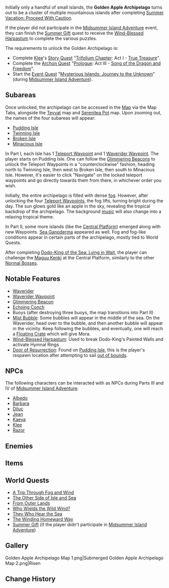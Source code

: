 {{Removed}}
{{RegionTabs
|subpage1=1.6
|subpage2=2.8
}}
{{Location Infobox
|title        = Golden Apple Archipelago
|image        = <gallery>
Golden Apple Archipelago.png|In-Game
Emblem Golden Apple Archipelago.png|Emblem
</gallery>
|type         = Area
|map          = Golden Apple Archipelago
|event        = Version 1.6
}}
Initially only a handful of small islands, the '''Golden Apple Archipelago''' turns out to be a cluster of multiple mountainous islands after completing [[Summer Vacation: Proceed With Caution]].

If the player did not participate in the [[Midsummer Island Adventure]] event, they can finish the [[Summer Gift]] quest to receive the [[Wind-Blessed Harpastum]] to complete the various puzzles.

The requirements to unlock the Golden Archipelago is:
* Complete [[Klee]]'s [[Story Quest]] "[[Trifolium Chapter]]: Act I - [[True Treasure]]".
* Complete the [[Archon Quest]] "[[Prologue]]: Act III - [[Song of the Dragon and Freedom]]".
* Start the [[Event Quest]] "[[Mysterious Islands: Journey to the Unknown]]" (during [[Midsummer Island Adventure]]).

==Subareas==
Once unlocked, the archipelago can be accessed in the [[Map]] via the Map Tabs, alongside the [[Teyvat]] map and [[Serenitea Pot]] map. Upon zooming out, the names of the four subareas will appear:
* [[Pudding Isle/1.6|Pudding Isle]]
* [[Twinning Isle/1.6|Twinning Isle]]
* [[Broken Isle/1.6|Broken Isle]]
* [[Minacious Isle/1.6|Minacious Isle]]

In Part I, each Isle has 1 [[Teleport Waypoint]] and 1 [[Waverider Waypoint]]. The player starts on Pudding Isle. One can follow the [[Glimmering Beacon]]s to unlock the Teleport Waypoints in a "counterclockwise" fashion, heading north to Twinning Isle, then west to Broken Isle, then south to Minacious Isle. However, it's easier to click "Navigate" on the locked teleport waypoints and go directly towards them from there, in whichever order you wish.

Initially, the entire archipelago is filled with dense [[fog]]. However, after unlocking the four [[Teleport Waypoints]], the fog lifts, turning bright during the day. The sun glows gold like an apple in the sky, revealing the tropical backdrop of the archipelago. The background [[music]] will also change into a relaxing tropical theme.

In Part II, some more islands (like the [[Central Platform]]) emerged along with new Waypoints. [[Sea Ganoderma]] appeared as well. Fog and fog-like conditions appear in certain parts of the archipelago, mostly tied to World Quests.

After completing [[Dodo-King of the Sea: Lying in Wait]], the player can challenge the [[Maguu Kenki]] at the Central Platform, similarly to the other [[Bosses|Normal Bosses]].

==Notable Features==
*[[Waverider]]
*[[Waverider Waypoint]]
*[[Glimmering Beacon]]
*[[Echoing Conch]]
*Buoys (after destroying three buoys, the map transitions into Part II)
*[[Mist Bubble (Exploration)|Mist Bubble]]: Some bubbles will appear in the middle of the sea. On the Waverider, head over to the bubble, and then another bubble will appear in the vicinity. Keep following the bubbles, and eventually, one will reach a [[Floating Crate]] which will give Mora.
*[[Wind-Blessed Harpastum]]: Used to break Dodo-King's Painted Walls and activate Hymnal Rings
*[[Door of Resurrection]]: Found on [[Pudding Isle]], this is the player's respawn location after attempting to sail [[Out of Bounds|out of bounds]].

==NPCs==
The following characters can be interacted with as NPCs during Parts III and IV of [[Midsummer Island Adventure]]:
*[[Albedo]]
*[[Barbara]]
*[[Diluc]]
*[[Jean]]
*[[Kaeya]]
*[[Klee]]
*[[Razor]]

==Enemies==
{{Column|2|
*{{Enemy|Anemo Samachurl}}
*{{Enemy|Anemo Slime}}
*{{Enemy|Blazing Axe Mitachurl}}
*{{Enemy|Cryo Abyss Mage}}
*{{Enemy|Cryo Hilichurl Shooter}}
*{{Enemy|Cryo Samachurl}}
*{{Enemy|Cryo Whopperflower}}
*{{Enemy|Electro Hilichurl Shooter}}
*{{Enemy|Eye of the Storm}}
*{{Enemy|Hilichurl}}
*{{Enemy|Hilichurl Berserker}}
*{{Enemy|Hilichurl Fighter}}
*{{Enemy|Hilichurl Shooter}}
*{{Enemy|Hydro Abyss Mage}}
*{{Enemy|Hydro Mimic Boar}}
*{{Enemy|Hydro Mimic Crab}}
*{{Enemy|Hydro Mimic Crane}}
*{{Enemy|Hydro Mimic Finch}}
*{{Enemy|Hydro Mimic Frog}}
*{{Enemy|Hydro Samachurl}}
*{{Enemy|Hydro Slime}}
*{{Enemy|Large Anemo Slime}}
*{{Enemy|Large Hydro Slime}}
*{{Enemy|Maguu Kenki}}
*{{Enemy|Pyro Hilichurl Shooter}}
*{{Enemy|Pyro Whopperflower}}
*{{Enemy|Rock Shieldwall Mitachurl}}
*{{Enemy|Stonehide Lawachurl}}
*{{Enemy|Wooden Shield Hilichurl Guard}}
*{{Enemy|Wooden Shieldwall Mitachurl}}
}}

==Items==
{{Column|4|
*{{Item|Berry|30}}
*{{Item|Bird Egg|30}}
*{{Item|Butterfly Wings|30}}
*{{Item|Crab|30}}
*{{Item|Crystal Chunk|30}}
*{{Item|Dandelion Seed|30}}
*{{Item|Electro Crystal|30}}
*{{Item|Luminescent Spine|30}}
*{{Item|Flaming Flower Stamen|30}}
*{{Item|Fowl|30}}
*{{Item|Frog|30}}
*{{Item|Iron Chunk|30}}
*{{Item|Lizard Tail|30}}
*{{Item|Matsutake|30}}
*{{Item|Mint|30}}
*{{Item|Mist Flower Corolla|30}}
*{{Item|Mushroom|30}}
*{{Item|Sandbearer Wood|30}}
*{{Item|Sea Ganoderma|30}}
*{{Item|Starconch|30}}
*{{Item|Sweet Flower|30}}
*{{Item|White Iron Chunk|30}}
}}

==World Quests==
*[[A Trip Through Fog and Wind]]
*[[The Other Side of Isle and Sea]]
*[[From Outer Lands]]
*[[Who Wields the Wild Wind?]]
*[[They Who Hear the Sea]]
*[[The Winding Homeward Way]]
*[[Summer Gift]] (if the player didn't participate in [[Midsummer Island Adventure]])

==Gallery==
<gallery hideaddbutton="true" captionalign="center">
Golden Apple Archipelago Map 1.png|Submerged
Golden Apple Archipelago Map 2.png|Risen
</gallery>

==Change History==
{{Change History|1.6}}